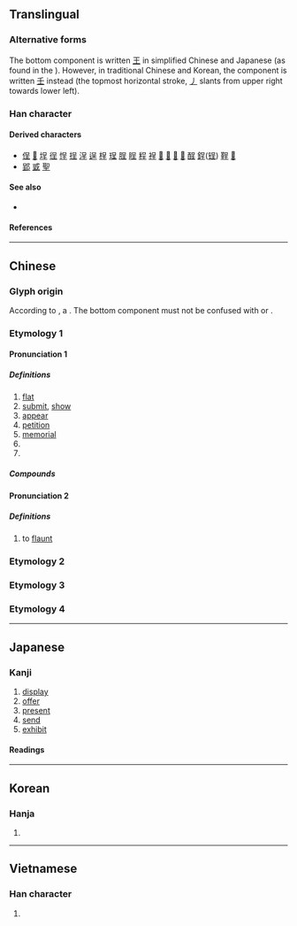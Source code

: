 {{also|害}}
{{character info}}
{{character info|0x2F83E}}
==Translingual==
{{stroke order|strokes=7}}
{{stroke order|type=jbw|strokes=7}}

===Alternative forms===
The bottom component is written [[王]] in simplified Chinese and Japanese (as found in the {{w|Kangxi dictionary}}). However, in traditional Chinese and Korean, the component is written [[壬]] instead (the topmost horizontal stroke, [[丿]] slants from upper right towards lower left).

===Han character===
{{Han char|rn=30|rad=口|as=04|sn=7|four=60104|canj=RHG,RMG|ids=⿱口王(GJV),⿱口壬(HTK)}}

====Derived characters====
* [[侱]] [[𠴔]] [[埕]] [[徎]] [[悜]] [[挰]] [[浧]] [[逞]] [[桯]] [[珵]] [[脭]] [[睈]] [[程]] [[裎]] [[𥺆]] [[𦀚]] [[𧋸]] [[𨉑]] [[酲]] [[鋥]]([[锃]]) [[鞓]] [[𪓪]]
* [[郢]] [[戜]] [[聖]]

====See also====
* {{l|mul|害}}

====References====
{{Han ref|kx=0181.170|dkj=03401|dj=0396.130|hdz=10585.010|uh=5448}}

----

==Chinese==
{{zh-forms}}

===Glyph origin===
{{Han etym}}
According to ''{{w|Shuowen}}'', a {{Han compound|口|𡈼|ls=psc|c1=s|c2=p|nocap=1}}. The bottom component must not be confused with {{l|zh|壬}} or {{l|zh|王}}.

===Etymology 1===

====Pronunciation 1====
{{zh-pron
|m=chéng
|c=cing4
|mn=thêng/twv:têng/thiâⁿ/twv:tiâⁿ
|mn_note=thêng/têng - literary; thiâⁿ/tiâⁿ - vernacular
|mc=1
|oc=1,1
|ma=
|cat=v,n,a,pn
}}

=====Definitions=====
{{zh-hanzi}}

# [[flat]]
# [[submit]], [[show]]
# [[appear]]
# [[petition]]
# [[memorial]]
# {{zh-alt-form|程}}
# {{surname|zh}}

=====Compounds=====
{{zh-der|呈現|呈報|呈文|呈請|呈遞|辭呈|呈形|呈露|呈正|呈明|南極呈祥|咨呈|呈子|公呈|呈上|呈政|呈准|呈答|呈給|呈交|呈獻|外呈答|書呈|桃灼呈祥|會呈|飭呈|解呈|龍鳳呈祥|麟趾呈祥|首呈|面呈|覆呈|鋪呈|肅呈|遞呈紙|簽呈}}

====Pronunciation 2====
{{zh-pron
|m=chéng
|mc=2
|oc=n,2
|ma=
|cat=v
}}

=====Definitions=====
{{zh-hanzi}}

# to [[flaunt]]

===Etymology 2===
{{zh-see|逞|v}}

===Etymology 3===
{{zh-see|狂|v}}

===Etymology 4===
{{zh-see|㞷|v}}

----

==Japanese==

===Kanji===
{{ja-kanji|grade=c|rs=口04}}

# [[display]]
# [[offer]]
# [[present]]
# [[send]]
# [[exhibit]]

====Readings====
{{ja-readings
|goon=じょう
|kanon=てい
|kun=しめす
}}

----

==Korean==

===Hanja===
{{ko-hanja|정}}

# {{rfdef|ko|sort=口04}}

----

==Vietnamese==

===Han character===
{{vi-readings|rs=口04|reading=[[trình]], [[chiềng]], [[chường]], [[triềng]], [[rềnh]], [[trành]], [[xình]]}}

# {{rfdef|vi|sort=口04}}
